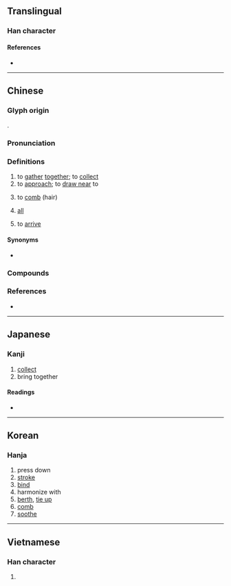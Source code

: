 {{also|拢}}
{{character info/new}}
==Translingual==

===Han character===
{{Han char|rn=64|rad=手|as=16|sn=19|four=51011|canj=QYBP|ids=⿰扌龍}}

====References====
* {{Han ref|kx=0462.380|dkj=12967|dj=0811.380|hdz=31983.120|uh=650F|ud=25871|bh=C36C|bd=50028}}

----

==Chinese==
{{zh-forms|s=拢}}

===Glyph origin===
{{Han etym}}
{{Han compound|手|龍|ls=psc|c1=s|c2=p|t1=hand}}.

===Pronunciation===
{{zh-pron
|m=lǒng
|m-s=nong3
|c=lung5,lung4
|h=pfs=lûng
|md=
|mn=lóng/qz:lióng/láng
|mn_note=lóng/lióng - literary; láng - vernacular
|mn-t=long2
|w=
|mc=y
|oc=y
|cat=v,mn:n
}}

===Definitions===
{{zh-hanzi}}

# to [[gather]] [[together]]; to [[collect]]
# to [[approach]]; to [[draw near]] to
#: {{zh-x|靠攏|to draw close}}
# to [[comb]] (hair)
# {{lb|zh|Min Nan}} [[all]]
# {{lb|zh|Sichuan}} to [[arrive]]

====Synonyms====
* {{sense|all}} {{qualifier|Mandarin}} {{zh-l|都|dōu}}

===Compounds===
{{zh-der|靠攏|合攏|拉攏|攏係|攏總|併攏|聚攏|圍攏|合不攏嘴|歸攏|集攏|匯攏|拼攏|攏攥|收攏|套拉攏|攏子|攏頭|攛拳攏袖|攏船|攏身|攏共|盤攏|攏岸|攏絡|湊攏|攏家|打攏|攏帳|攏統|談攏|輕攏慢撚|閉攏|談得攏|談不攏|逗攏|項攏:hāng-láng}}

===References===
* {{thcwd|12806}}

{{zh-cat|Intermediate}}

----

==Japanese==

===Kanji===
{{ja-kanji|grade=|rs=手16}}

# [[collect]]
# bring together

====Readings====
* {{ja-readings|on=[[ろう]] (rō), [[る]] (ru)|kun=[[とる]] (toru)}}

----

==Korean==

===Hanja===
{{ko-hanja|hangeul=[[롱]]>[[농]]|eumhun=|rv=rong>nong|mr=rong>nong|y=long>nong}}

# press down
# [[stroke]]
# [[bind]]
# harmonize with
# [[berth]], [[tie up]]
# [[comb]]
# [[soothe]]

----

==Vietnamese==

===Han character===
{{vi-readings|rs=手16|hanviet=long}}

# {{defn|lang=vi|sort=手16}}